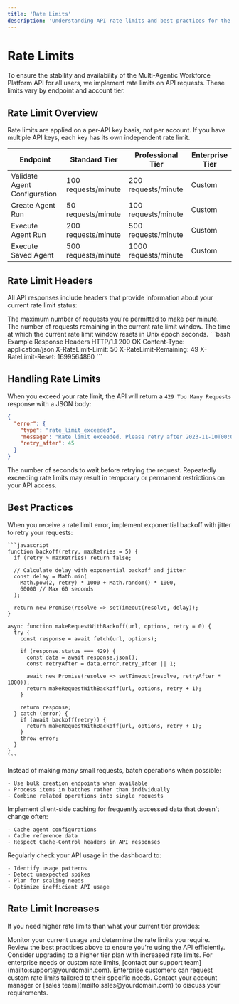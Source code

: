 ```yaml
---
title: 'Rate Limits'
description: 'Understanding API rate limits and best practices for the Multi-Agentic Workforce Platform'
---
```


# Rate Limits

To ensure the stability and availability of the Multi-Agentic Workforce Platform API for all users, we implement rate limits on API requests. These limits vary by endpoint and account tier.

## Rate Limit Overview

<Info>
Rate limits are applied on a per-API key basis, not per account. If you have multiple API keys, each key has its own independent rate limit.
</Info>

<Table>
  <Thead>
    <Tr>
      <Th>Endpoint</Th>
      <Th>Standard Tier</Th>
      <Th>Professional Tier</Th>
      <Th>Enterprise Tier</Th>
    </Tr>
  </Thead>
  <Tbody>
    <Tr>
      <Td>Validate Agent Configuration</Td>
      <Td>100 requests/minute</Td>
      <Td>200 requests/minute</Td>
      <Td>Custom</Td>
    </Tr>
    <Tr>
      <Td>Create Agent Run</Td>
      <Td>50 requests/minute</Td>
      <Td>100 requests/minute</Td>
      <Td>Custom</Td>
    </Tr>
    <Tr>
      <Td>Execute Agent Run</Td>
      <Td>200 requests/minute</Td>
      <Td>500 requests/minute</Td>
      <Td>Custom</Td>
    </Tr>
    <Tr>
      <Td>Execute Saved Agent</Td>
      <Td>500 requests/minute</Td>
      <Td>1000 requests/minute</Td>
      <Td>Custom</Td>
    </Tr>
  </Tbody>
</Table>

## Rate Limit Headers

All API responses include headers that provide information about your current rate limit status:

<ParamField header="X-RateLimit-Limit" type="integer">
  The maximum number of requests you're permitted to make per minute.
</ParamField>

<ParamField header="X-RateLimit-Remaining" type="integer">
  The number of requests remaining in the current rate limit window.
</ParamField>

<ParamField header="X-RateLimit-Reset" type="integer">
  The time at which the current rate limit window resets in Unix epoch seconds.
</ParamField>

<CodeGroup>
```bash Example Response Headers
HTTP/1.1 200 OK
Content-Type: application/json
X-RateLimit-Limit: 50
X-RateLimit-Remaining: 49
X-RateLimit-Reset: 1699564860
```
</CodeGroup>

## Handling Rate Limits

When you exceed your rate limit, the API will return a `429 Too Many Requests` response with a JSON body:

```json
{
  "error": {
    "type": "rate_limit_exceeded",
    "message": "Rate limit exceeded. Please retry after 2023-11-10T00:01:00Z",
    "retry_after": 45
  }
}
```

<ParamField body="error.retry_after" type="integer">
  The number of seconds to wait before retrying the request.
</ParamField>

<Warning>
Repeatedly exceeding rate limits may result in temporary or permanent restrictions on your API access.
</Warning>

## Best Practices

<AccordionGroup>
  <Accordion title="Implement Exponential Backoff">
    When you receive a rate limit error, implement exponential backoff with jitter to retry your requests:
    
    ```javascript
    function backoff(retry, maxRetries = 5) {
      if (retry > maxRetries) return false;
      
      // Calculate delay with exponential backoff and jitter
      const delay = Math.min(
        Math.pow(2, retry) * 1000 + Math.random() * 1000,
        60000 // Max 60 seconds
      );
      
      return new Promise(resolve => setTimeout(resolve, delay));
    }
    
    async function makeRequestWithBackoff(url, options, retry = 0) {
      try {
        const response = await fetch(url, options);
        
        if (response.status === 429) {
          const data = await response.json();
          const retryAfter = data.error.retry_after || 1;
          
          await new Promise(resolve => setTimeout(resolve, retryAfter * 1000));
          return makeRequestWithBackoff(url, options, retry + 1);
        }
        
        return response;
      } catch (error) {
        if (await backoff(retry)) {
          return makeRequestWithBackoff(url, options, retry + 1);
        }
        throw error;
      }
    }
    ```
  </Accordion>
  
  <Accordion title="Batch Requests When Possible">
    Instead of making many small requests, batch operations when possible:
    
    - Use bulk creation endpoints when available
    - Process items in batches rather than individually
    - Combine related operations into single requests
  </Accordion>
  
  <Accordion title="Cache Responses">
    Implement client-side caching for frequently accessed data that doesn't change often:
    
    - Cache agent configurations
    - Cache reference data
    - Respect Cache-Control headers in API responses
  </Accordion>
  
  <Accordion title="Monitor Your Usage">
    Regularly check your API usage in the dashboard to:
    
    - Identify usage patterns
    - Detect unexpected spikes
    - Plan for scaling needs
    - Optimize inefficient API usage
  </Accordion>
</AccordionGroup>

## Rate Limit Increases

If you need higher rate limits than what your current tier provides:

<Steps>
  <Step title="Evaluate your needs">
    Monitor your current usage and determine the rate limits you require.
  </Step>
  
  <Step title="Optimize your implementation">
    Review the best practices above to ensure you're using the API efficiently.
  </Step>
  
  <Step title="Upgrade your plan">
    Consider upgrading to a higher tier plan with increased rate limits.
  </Step>
  
  <Step title="Contact support">
    For enterprise needs or custom rate limits, [contact our support team](mailto:support@yourdomain.com).
  </Step>
</Steps>

<Card title="Enterprise Rate Limits" icon="building" color="#16A34A">
  Enterprise customers can request custom rate limits tailored to their specific needs. Contact your account manager or [sales team](mailto:sales@yourdomain.com) to discuss your requirements.
</Card>
